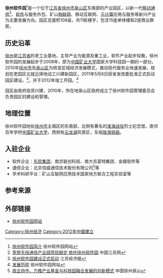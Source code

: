 '''徐州软件园'''<ref name="徐州软件园简介">[http://www.cnxzsp.com/1/15/89.html 徐州软件园简介] {{Wayback|url=http://www.cnxzsp.com/1/15/89.html |date=20200623041159 }} 徐州软件园网站</ref>是一个位于[[江苏省|江苏省]][[徐州市|徐州市]][[泉山区|泉山区]]东南部的产业园区，以新一代[[移动通信|移动通信]]<ref name="宽带无线通信">[http://jsnews.jschina.com.cn/system/2013/09/26/018728312.shtml 宽带无线通信产业园项目敲定 依托徐州软件园] {{Wayback|url=http://jsnews.jschina.com.cn/system/2013/09/26/018728312.shtml |date=20131203031940 }} 中国江苏网</ref>、[[软件|软件]]与服务外包、矿山[[物联网|物联网]]、移动互联网、[[云计算|云计算]]应用与服务等新兴产业为主要发展方向。园区总面积108亩，共11栋楼宇，包含15座单体楼和2座商业群房。

== 历史沿革 ==
[[徐州|徐州]]是[[江苏省|江苏省]]的老工业基地，主导产业为能源及重工业，软件产业起步较晚，徐州软件园的发展起步于2008年，原为[[中国矿业大学|中国矿业大学]]国家大学科技园一期的一部分。2010年[[徐州市|徐州市]]及[[泉山区|泉山区]]为转变区域经济发展模式，推动现代服务业快速发展，规划在老园区北就近择地动工兴建新园区，2011年5月6日获省发改委批准正式启动园区建设。<ref name="徐州软件园建设正式启动">[http://jsjjb.xhby.net/html/2011-05/09/content_361698.htm 徐州软件园建设正式启动] {{webarchive|url=https://web.archive.org/web/20131203083637/http://jsjjb.xhby.net/html/2011-05/09/content_361698.htm |date=2013-12-03 }} 江苏经济报</ref>，并于2012年竣工开园。<ref name="发展历程">[http://www.cnxzsp.com/1/17/167.html 发展历程] {{Wayback|url=http://www.cnxzsp.com/1/17/167.html |date=20181204182941 }} 徐州软件园网站</ref>

园区由政府投资兴建，2010年，所在地泉山区政府成立了徐州软件园管理委员会负责园区的建设和管理。

== 地理位置 ==
徐州软件园地处[[徐州市|徐州市]]主城区的东南部，北侧有著名的[[淮海战役|淮海战役]]烈士纪念馆，南邻百年学府[[中国矿业大学|中国矿业大学]]，西侧有[[云龙湖|云龙湖]]风景区，东临[[陇海铁路|陇海铁路]]。

== 入驻企业 ==
* 软件企业：[[东软集团|东软集团]]、南京联创科技、南大苏富特集团、金蝶软件等
* 通信企业：北京信威通信技术股份有限公司<ref name="北京信威">[http://www.xzqs.gov.cn/Article/Show?id=93303 政企协作，力推产业基金与科技园融合发展的创新模式] {{Wayback|url=http://www.xzqs.gov.cn/Article/Show?id=93303 |date=20140629224127 }} 中国徐州泉山</ref>等
* 学术科研平台：矿山互联网应用技术国家地方联合工程实验室等

== 参考来源 ==
<references />

== 外部链接 ==
* [http://www.cnxzsp.com 徐州软件园网站] {{Wayback|url=http://www.cnxzsp.com/ |date=20210518140853 }}

[[Category:徐州经济|Category:徐州经济]]
[[Category:2012年中國建立|Category:2012年中國建立]]